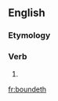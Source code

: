==English==

===Etymology===
{{suffix|bound|eth}}

===Verb===
{{en-verb form}}

# {{archaic third-person singular of|bound}}

[[fr:boundeth]]